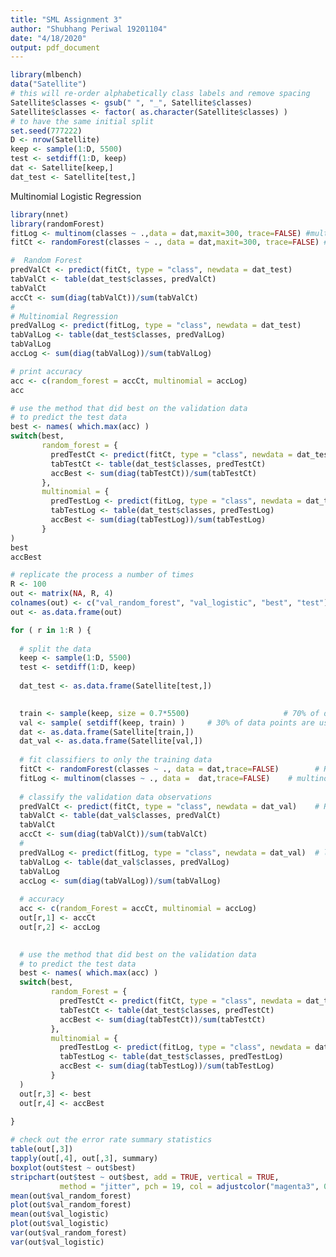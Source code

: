 ---
title: "SML Assignment 3"
author: "Shubhang Periwal 19201104"
date: "4/18/2020"
output: pdf_document
---

```{r}
library(mlbench)
data("Satellite")
# this will re-order alphabetically class labels and remove spacing
Satellite$classes <- gsub(" ", "_", Satellite$classes)
Satellite$classes <- factor( as.character(Satellite$classes) )
# to have the same initial split
set.seed(777222)
D <- nrow(Satellite)
keep <- sample(1:D, 5500)
test <- setdiff(1:D, keep)
dat <- Satellite[keep,]
dat_test <- Satellite[test,]
```


Multinomial Logistic Regression
```{r}
library(nnet)
library(randomForest)
fitLog <- multinom(classes ~ .,data = dat,maxit=300, trace=FALSE) #multi with maximum number of iteration set to 300
fitCt <- randomForest(classes ~ ., data = dat,maxit=300, trace=FALSE) # randomforest 


```



```{r}
#  Random Forest
predValCt <- predict(fitCt, type = "class", newdata = dat_test)
tabValCt <- table(dat_test$classes, predValCt)
tabValCt
accCt <- sum(diag(tabValCt))/sum(tabValCt)
#
# Multinomial Regression
predValLog <- predict(fitLog, type = "class", newdata = dat_test)
tabValLog <- table(dat_test$classes, predValLog)
tabValLog
accLog <- sum(diag(tabValLog))/sum(tabValLog)

```

```{r}
# print accuracy
acc <- c(random_forest = accCt, multinomial = accLog)
acc
```

```{r}
# use the method that did best on the validation data 
# to predict the test data
best <- names( which.max(acc) )
switch(best,
       random_forest = {
         predTestCt <- predict(fitCt, type = "class", newdata = dat_test)
         tabTestCt <- table(dat_test$classes, predTestCt)
         accBest <- sum(diag(tabTestCt))/sum(tabTestCt)
       },
       multinomial = {
         predTestLog <- predict(fitLog, type = "class", newdata = dat_test)
         tabTestLog <- table(dat_test$classes, predTestLog)
         accBest <- sum(diag(tabTestLog))/sum(tabTestLog)
       }
)
best
accBest

```



```{r}
# replicate the process a number of times
R <- 100
out <- matrix(NA, R, 4)
colnames(out) <- c("val_random_forest", "val_logistic", "best", "test")
out <- as.data.frame(out)

for ( r in 1:R ) {
  
  # split the data
  keep <- sample(1:D, 5500)
  test <- setdiff(1:D, keep)
  
  dat_test <- as.data.frame(Satellite[test,])
  

  train <- sample(keep, size = 0.7*5500)                     # 70% of data points are used as training data 
  val <- sample( setdiff(keep, train) )     # 30% of data points are used as validation data
  dat <- as.data.frame(Satellite[train,])
  dat_val <- as.data.frame(Satellite[val,])
  
  # fit classifiers to only the training data
  fitCt <- randomForest(classes ~ ., data = dat,trace=FALSE)        # Random Forest
  fitLog <- multinom(classes ~ ., data =  dat,trace=FALSE)    # multinomial logistic regression
  
  # classify the validation data observations
  predValCt <- predict(fitCt, type = "class", newdata = dat_val)    # Random forest
  tabValCt <- table(dat_val$classes, predValCt)
  tabValCt
  accCt <- sum(diag(tabValCt))/sum(tabValCt)
  #
  predValLog <- predict(fitLog, type = "class", newdata = dat_val)  # logistic regression
  tabValLog <- table(dat_val$classes, predValLog)
  tabValLog
  accLog <- sum(diag(tabValLog))/sum(tabValLog)
  
  # accuracy
  acc <- c(random_Forest = accCt, multinomial = accLog)
  out[r,1] <- accCt
  out[r,2] <- accLog
  

  # use the method that did best on the validation data 
  # to predict the test data
  best <- names( which.max(acc) )
  switch(best,
         random_Forest = {
           predTestCt <- predict(fitCt, type = "class", newdata = dat_test)
           tabTestCt <- table(dat_test$classes, predTestCt)
           accBest <- sum(diag(tabTestCt))/sum(tabTestCt)
         },
         multinomial = {
           predTestLog <- predict(fitLog, type = "class", newdata = dat_test)
           tabTestLog <- table(dat_test$classes, predTestLog)
           accBest <- sum(diag(tabTestLog))/sum(tabTestLog)
         }
  )
  out[r,3] <- best
  out[r,4] <- accBest
  
}


```


```{r}
# check out the error rate summary statistics
table(out[,3])
tapply(out[,4], out[,3], summary)
boxplot(out$test ~ out$best)
stripchart(out$test ~ out$best, add = TRUE, vertical = TRUE,
           method = "jitter", pch = 19, col = adjustcolor("magenta3", 0.2))
mean(out$val_random_forest)
plot(out$val_random_forest)
mean(out$val_logistic)
plot(out$val_logistic)
var(out$val_random_forest)
var(out$val_logistic)
```



